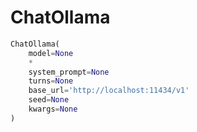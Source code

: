 # ChatOllama { #chatlas.ChatOllama }

```python
ChatOllama(
    model=None
    *
    system_prompt=None
    turns=None
    base_url='http://localhost:11434/v1'
    seed=None
    kwargs=None
)
```

